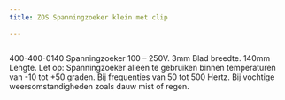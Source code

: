 ```yaml
---
title: ZOS Spanningzoeker klein met clip

---
```



<Image src={imageProduct} width={imageProduct.width} alt="" />


400-400-0140
Spanningzoeker 100 – 250V.
3mm Blad breedte.
140mm Lengte.
Let op:
Spanningzoeker alleen te gebruiken binnen temperaturen van -10 tot +50 graden.
Bij frequenties van 50 tot 500 Hertz.
Bij vochtige weersomstandigheden zoals dauw mist of regen.

